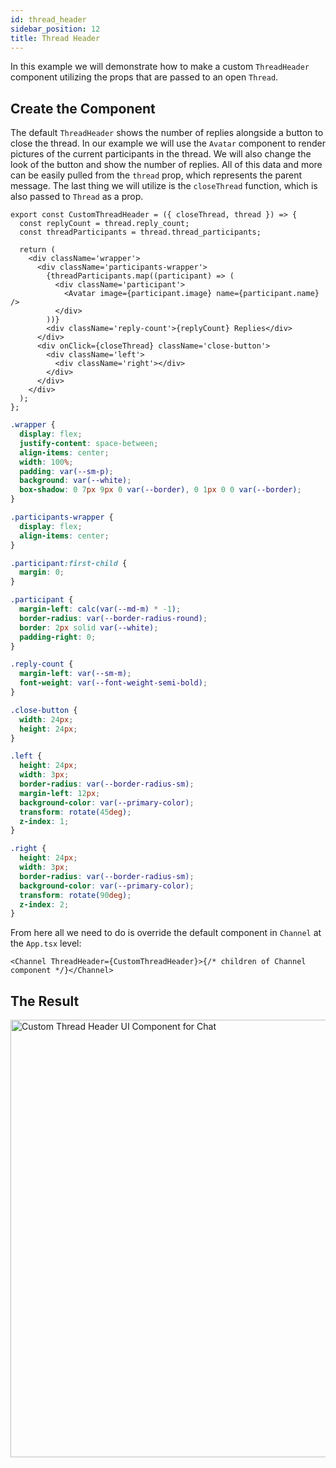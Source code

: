```yaml
---
id: thread_header
sidebar_position: 12
title: Thread Header
---
```



In this example we will demonstrate how to make a custom `ThreadHeader` component utilizing the props that are passed to an open `Thread`.

## Create the Component

The default `ThreadHeader` shows the number of replies alongside a button to close the thread. In our example we will use the `Avatar` component to render pictures of the current participants in the thread. We will also change the look of the button and show the number of replies. All of this data and more can be easily pulled from the `thread` prop, which represents the parent message. The last thing we will utilize is the `closeThread` function, which is also passed to `Thread` as a prop.

```tsx
export const CustomThreadHeader = ({ closeThread, thread }) => {
  const replyCount = thread.reply_count;
  const threadParticipants = thread.thread_participants;

  return (
    <div className='wrapper'>
      <div className='participants-wrapper'>
        {threadParticipants.map((participant) => (
          <div className='participant'>
            <Avatar image={participant.image} name={participant.name} />
          </div>
        ))}
        <div className='reply-count'>{replyCount} Replies</div>
      </div>
      <div onClick={closeThread} className='close-button'>
        <div className='left'>
          <div className='right'></div>
        </div>
      </div>
    </div>
  );
};
```

```css
.wrapper {
  display: flex;
  justify-content: space-between;
  align-items: center;
  width: 100%;
  padding: var(--sm-p);
  background: var(--white);
  box-shadow: 0 7px 9px 0 var(--border), 0 1px 0 0 var(--border);
}

.participants-wrapper {
  display: flex;
  align-items: center;
}

.participant:first-child {
  margin: 0;
}

.participant {
  margin-left: calc(var(--md-m) * -1);
  border-radius: var(--border-radius-round);
  border: 2px solid var(--white);
  padding-right: 0;
}

.reply-count {
  margin-left: var(--sm-m);
  font-weight: var(--font-weight-semi-bold);
}

.close-button {
  width: 24px;
  height: 24px;
}

.left {
  height: 24px;
  width: 3px;
  border-radius: var(--border-radius-sm);
  margin-left: 12px;
  background-color: var(--primary-color);
  transform: rotate(45deg);
  z-index: 1;
}

.right {
  height: 24px;
  width: 3px;
  border-radius: var(--border-radius-sm);
  background-color: var(--primary-color);
  transform: rotate(90deg);
  z-index: 2;
}
```

From here all we need to do is override the default component in `Channel` at the `App.tsx` level:

```tsx
<Channel ThreadHeader={CustomThreadHeader}>{/* children of Channel component */}</Channel>
```

## The Result

<img src={CustomThreadHeader} alt='Custom Thread Header UI Component for Chat' width='700' />
